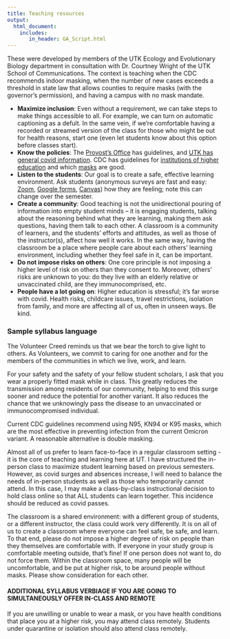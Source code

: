 ```yaml
---
title: Teaching resources
output:
  html_document:
    includes:
       in_header: GA_Script.html
---
```


These were developed by members of the UTK Ecology and Evolutionary Biology department in consultation with Dr. Courtney Wright of the UTK School of Communications. The context is teaching when the CDC recommends indoor masking, when the number of new cases exceeds a threshold in state law that allows counties to require masks (with the governor's permission), and having a campus with no mask mandate.

* **Maximize inclusion**: Even without a requirement, we can take steps to make things accessible to all. For example, we can turn on automatic captioning as a defult. In the same vein, if we're comfortable having a recorded or streamed version of the class for those who might be out for health reasons, start one (even let students know about this option before classes start).
* **Know the policies**: The [Provost's Office](https://provost.utk.edu/returntocampus/) has guidelines, and [UTK has general covid information](https://www.utk.edu/coronavirus/). CDC has guidelines for [institutions of higher education](https://www.cdc.gov/coronavirus/2019-ncov/community/colleges-universities/considerations.html) and which [masks](https://www.cdc.gov/coronavirus/2019-ncov/prevent-getting-sick/about-face-coverings.html) are good.
* **Listen to the students**: Our goal is to create a safe, effective learning environment. Ask students (anonymous surveys are fast and easy: [Zoom](https://support.zoom.us/hc/en-us/articles/213756303-Polling-for-meetings), [Google forms](https://html.form.guide/google-forms/make-google-form-survey-anonymous/), [Canvas](https://community.canvaslms.com/t5/Instructor-Guide/How-do-I-create-a-survey-in-my-course/ta-p/782)) how they are feeling; note this can change over the semester.
* **Create a community**: Good teaching is not the unidirectional pouring of information into empty student minds -- it is engaging students, talking about the reasoning behind what they are learning, making them ask questions, having them talk to each other. A classroom is a community of learners, and the students' efforts and attitudes, as well as those of the instructor(s), affect how well it works. In the same way, having the classroom be a place where people care about each others' learning environment, including whether they feel safe in it, can be important.
* **Do not impose risks on others**: One core principle is not imposing a higher level of risk on others than they consent to. Moreover, others' risks are unknown to you: do they live with an elderly relative or unvaccinated child, are they immunocomprised, etc.
* **People have a lot going on**: Higher education is stressful; it's far worse with covid. Health risks, childcare issues, travel restrictions, isolation from family, and more are affecting all of us, often in unseen ways. Be kind.

### Sample syllabus language

The Volunteer Creed reminds us that we bear the torch to give light to others. As Volunteers, we commit to caring for one another and for the members of the communities in which we live, work, and learn.
 
For your safety and the safety of your fellow student scholars, I ask that you wear a properly fitted mask while in class. This greatly reduces the transmission among residents of our community, helping to end this surge sooner and reduce the potential for another variant. It also reduces the chance that we unknowingly pass the disease to an unvaccinated or immunocompromised individual.
 
Current CDC guidelines recommend using N95, KN94 or K95 masks, which are the most effective in preventing infection from the current Omicron variant. A reasonable alternative is double masking. 
 
Almost all of us prefer to learn face-to-face in a regular classroom setting - it is the core of teaching and learning here at UT. I have structured the in-person class to maximize student learning based on previous semesters. However, as covid surges and absences increase, I will need to balance the needs of in-person students as well as those who temporarily cannot attend. In this case, I may make a class-by-class instructional decision to hold class online so that ALL students can learn together. This incidence should be reduced as covid passes.

The classroom is a shared environment: with a different group of students, or a different instructor, the class could work very differently. It is on all of us to create a classroom where everyone can feel safe, be safe, and learn. To that end, please do not impose a higher degree of risk on people than they themselves are comfortable with. If everyone in your study group is comfortable meeting outside, that’s fine! If one person does not want to, do not force them. Within the classroom space, many people will be uncomfortable, and be put at higher risk, to be around people without masks. Please show consideration for each other.
 
#### ADDITIONAL SYLLABUS VERBIAGE IF YOU ARE GOING TO SIMULTANEOUSLY OFFER IN-CLASS AND REMOTE

If you are unwilling or unable to wear a mask, or you have health conditions that place you at a higher risk, you may attend class remotely. Students under quarantine or isolation should also attend class remotely. 
